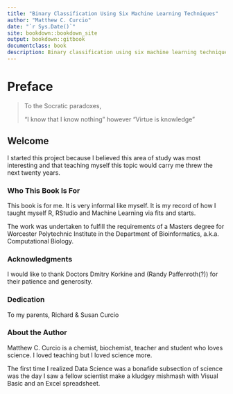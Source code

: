 ```yaml
--- 
title: "Binary Classification Using Six Machine Learning Techniques"
author: "Matthew C. Curcio"
date: "`r Sys.Date()`"
site: bookdown::bookdown_site
output: bookdown::gitbook
documentclass: book
description: Binary classification using six machine learning techniques (PCA, Logit, SVM-Linear, SVM-Polynomial, SVM-RBF, Neural Network) are tested for accuracy and False Positives/False Negatives using myoglobin & control set. "Binary Classification Using Six Machine Learning Techniques, Tested Against Accuracy And False Positives/False Negatives Using Myoglobin Proteins Vs. Control Set"
---
```



# Preface

>To the Socratic paradoxes,
>
>"I know that I know nothing" however "Virtue is knowledge"


## Welcome {-}

I started this project because I believed this area of study was most interesting and that teaching myself this topic would carry me threw the next twenty years. 

### Who This Book Is For {-}

This book is for me. It is very informal like myself. It is my record of how I taught myself R, RStudio and Machine Learning via fits and starts. 

The work was undertaken to fulfill the requirements of a Masters degree for Worcester Polytechnic Institute in the Department of Bioinformatics, a.k.a. Computational Biology.

### Acknowledgments {-}

I would like to thank Doctors Dmitry Korkine and (Randy Paffenroth(?)) for their patience and generosity.



### Dedication {-}

To my parents, Richard & Susan Curcio



### About the Author {-}

Matthew C. Curcio is a chemist, biochemist, teacher and student who loves science. I loved teaching but I loved science more.

The first time I realized Data Science was a bonafide subsection of science was the day I saw a fellow scientist make a kludgey mishmash with Visual Basic and an Excel spreadsheet.

